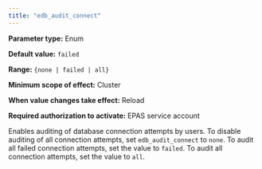 ```yaml
---
title: "edb_audit_connect"
---
```


<div id="edb_audit_connect" class="registered_link"></div>

**Parameter type:** Enum

**Default value:** `failed`

**Range:** `{none | failed | all}`

**Minimum scope of effect:** Cluster

**When value changes take effect:** Reload

**Required authorization to activate:** EPAS service account

Enables auditing of database connection attempts by users. To disable auditing of all connection attempts, set `edb_audit_connect` to `none`. To audit all failed connection attempts, set the value to `failed`. To audit all connection attempts, set the value to `all`.
